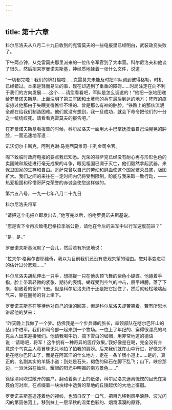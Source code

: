 ```yaml
---
---
---
```

title: 第十六章
---




科尔尼洛夫从八月二十九日收到的克雷莫夫的一些电报里已经明白，武装政变失败了。

下午两点钟，从克雷莫夫那里派来的一位传令军官到了大本营。科尔尼洛夫和他谈了很久，然后招来罗曼诺夫斯基，神经质地揉着一张什么文件，说道：

“一切都完啦！我们的牌打输啦……克雷莫夫未能及时把军队调到彼得格勒，时机已经错过。本来是轻而易举的事，现在却遇到了重重的障碍……时局注定在向不利于我们的方向发展……这个……请您看看吧，军队是怎么调遣的！”他把一张地图递给罗曼诺夫斯基，上面注明了第三军团和土著师的兵车最后到达的地方；阵阵的痉挛掠过他那由于失眠变得憔悴不堪的、曾是那么有神的肿脸。“铁路上的那伙流氓全都在给我们制造困难。他们就没有想到，我一旦成功，就会下命令把他们的十分之一统统绞死。请看看克雷莫夫的报告吧。”

在罗曼诺夫斯基看报告的时候，科尔尼洛夫一面用大手巴掌抚摸着自己油晃晃的肿脸，一面迅速地写道：





诺沃切尔卡斯克，阿列克谢·马克西莫维奇·卡列金司令官。

阁下致临时政府电报的要点我已知悉。光荣的哥萨克已经没有耐心再与形形色色的卖国贼和叛徒进行毫无成果的斗争，眼见祖国已濒于灭亡，他们毅然拿起武器，来保卫国家的生存和自由。哥萨克曾以自己的劳动和鲜血使这个国家繁荣昌盛，版图扩大。我们之间的来往在一定时间内仍将受到限制。盼能与我采取一致行动，——热爱祖国和珍惜哥萨克荣誉的赤诚会使您这样做的。

第六五八号，一九一七年八月二十九日

科尔尼洛夫将军





“请把这个电报立即发出去。”他写完以后，吩咐罗曼诺夫斯基说。

“您是否下令再次致电巴格拉季翁公爵，请他在今后的进军中以行军速度前进？”

“是，是。”

罗曼诺夫斯基沉默了一会儿，然后若有所思地说：

“拉夫尔·格奥尔吉耶维奇，我以为目前我们还没有悲观失望的理由。您对事变进程的估计过分悲观……”

科尔尼洛夫胡乱伸出一只手，想捕捉一只在他头顶飞舞的紫色小蝴蝶。他蜷着手指，脸上带着轻微的紧张、期待的表情。蝴蝶受到空气的冲击，展平翅膀，落了下来，朝敞着的窗户飞去。但是科尔尼洛夫终于还是把它捉住了，然后就轻松地喘起气来，靠在圈椅的背上坐下。

罗曼诺夫斯基在等待他对自己的话的回答，但是科尔尼洛夫却苦笑着，若有所思地讲起他的梦来：

“昨天晚上我做了一个梦。仿佛我是一个步兵师的旅长，率领部队在喀尔巴阡山的丛山中进军。我们和司令部一起来到一个牧场。一位上了年纪的、穿得很漂亮的乌克兰人出来迎接我们。他请我喝牛奶，摘下雪白的毡帽，用非常地道的德语说：‘请喝吧，将军！这牛奶有一种奇异的医疗效果。’我好像是在喝，完全没有介意这个乌克兰人竟冒昧无礼地拍了拍我的肩膀。后来我们就在山中行进，好像又不是在喀尔巴阡山了，而是在阿富汗的什么地方，走在一条羊肠小道上……是的，真正的、名副其实的羊肠小道：到处是石头，褐色的碎石在脚下乱飞；山下，峡谷那边，一派沐浴在灿烂、耀眼的阳光中明媚的南方景色……”

徐徐清风吹过敞开的窗户，翻动着桌子上的纸张，科尔尼洛夫迷离恍惚的目光在第聂伯河对岸，在点缀着一块块绿中透黄的草地的丘陵起伏的大地上徘徊。

罗曼诺夫斯基追逐着他的视线，也暗自叹了一口气，把目光移到风平浪静、波光闪闪的第聂伯河上，移到抹上一层早秋的温柔色彩的、烟霭漠漠的原野。